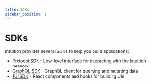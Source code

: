 ```yaml
---
title: SDKs
sidebar_position: 1
---
```


# SDKs

Intuition provides several SDKs to help you build applications:

- [Protocol SDK](/guides/sdks/protocol) - Low-level interface for interacting with the Intuition network
- [GraphQL SDK](/guides/sdks/graphql) - GraphQL client for querying and mutating data
- [1UI SDK](/guides/sdks/1ui) - React components and hooks for building UIs 